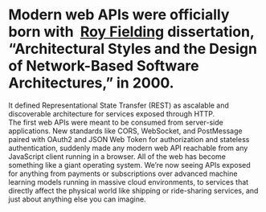 
<h1>
  Modern web APIs were officially born with&nbsp;
  <a href="https://twitter.com/fielding">Roy Fielding</a> dissertation,
  “Architectural Styles and the Design of Network-Based Software
  Architectures,” in 2000.
</h1>

<RoyFielding />

<Appear>
  <div>
    <AppearText>
      It defined Representational State Transfer (REST) as ascalable
      and discoverable architecture for services exposed through HTTP.
    </AppearText>
  </div>
</Appear>

<Notes>
  The first web APIs were meant to be consumed from server-side
  applications. New standards like CORS, WebSocket, and PostMessage
  paired with OAuth2 and JSON Web Token for authorization and
  stateless  authentication, suddenly made any modern web API 
  reachable from any JavaScript client running in a browser. All of
  the web has become something like a giant operating system. We’re
  now seeing APIs exposed for anything from payments or subscriptions
  over advanced machine learning models running in massive cloud
  environments, to services that directly affect the physical world
  like shipping or ride-sharing services, and just about anything else
  you can imagine.
</Notes>

